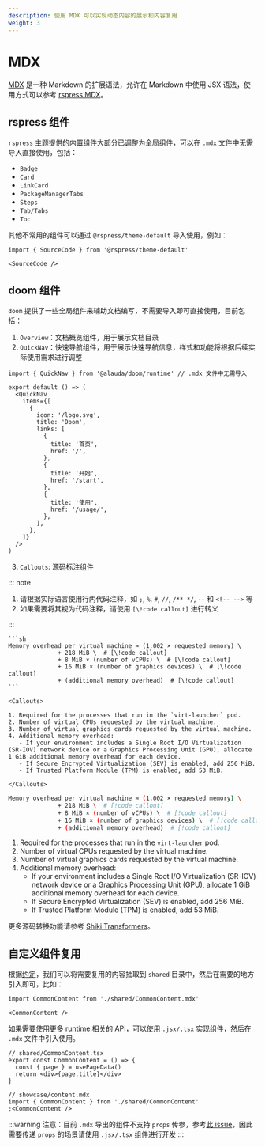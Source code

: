 ```yaml
---
description: 使用 MDX 可以实现动态内容的展示和内容复用
weight: 3
---
```


# MDX

[MDX](https://mdxjs.com/) 是一种 Markdown 的扩展语法，允许在 Markdown 中使用 JSX 语法，使用方式可以参考 [rspress MDX](https://rspress.dev/zh/guide/basic/use-mdx)。

## rspress 组件

`rspress` 主题提供的[内置组件](https://rspress.dev/zh/guide/default-theme/components)大部分已调整为全局组件，可以在 `.mdx` 文件中无需导入直接使用，包括：

- `Badge`
- `Card`
- `LinkCard`
- `PackageManagerTabs`
- `Steps`
- `Tab/Tabs`
- `Toc`

其他不常用的组件可以通过 `@rspress/theme-default` 导入使用，例如：

```mdx title="preview.mdx"
import { SourceCode } from '@rspress/theme-default'

<SourceCode />
```

## doom 组件

`doom` 提供了一些全局组件来辅助文档编写，不需要导入即可直接使用，目前包括：

1. `Overview`：文档概览组件，用于展示文档目录
2. `QuickNav`：快速导航组件，用于展示快速导航信息，样式和功能将根据后续实际使用需求进行调整

```tsx preview
import { QuickNav } from '@alauda/doom/runtime' // .mdx 文件中无需导入

export default () => (
  <QuickNav
    items={[
      {
        icon: '/logo.svg',
        title: 'Doom',
        links: [
          {
            title: '首页',
            href: '/',
          },
          {
            title: '开始',
            href: '/start',
          },
          {
            title: '使用',
            href: '/usage/',
          },
        ],
      },
    ]}
  />
)
```

3. `Callouts`: 源码标注组件

::: note

1. 请根据实际语言使用行内代码注释，如 `;`, `%`, `#`, `//`, `/** */`, `--` 和 `<!-- -->` 等
2. 如果需要将其视为代码注释，请使用 `[\!code callout]` 进行转义

:::

````mdx
```sh
Memory overhead per virtual machine ≈ (1.002 × requested memory) \
              + 218 MiB \  # [\!code callout]
              + 8 MiB × (number of vCPUs) \  # [\!code callout]
              + 16 MiB × (number of graphics devices) \  # [\!code callout]
              + (additional memory overhead)  # [\!code callout]
```

<Callouts>

1. Required for the processes that run in the `virt-launcher` pod.
2. Number of virtual CPUs requested by the virtual machine.
3. Number of virtual graphics cards requested by the virtual machine.
4. Additional memory overhead:
   - If your environment includes a Single Root I/O Virtualization (SR-IOV) network device or a Graphics Processing Unit (GPU), allocate 1 GiB additional memory overhead for each device.
   - If Secure Encrypted Virtualization (SEV) is enabled, add 256 MiB.
   - If Trusted Platform Module (TPM) is enabled, add 53 MiB.

</Callouts>
````

```sh
Memory overhead per virtual machine ≈ (1.002 × requested memory) \
              + 218 MiB \  # [!code callout]
              + 8 MiB × (number of vCPUs) \  # [!code callout]
              + 16 MiB × (number of graphics devices) \  # [!code callout]
              + (additional memory overhead)  # [!code callout]
```

<Callouts>

1. Required for the processes that run in the `virt-launcher` pod.
2. Number of virtual CPUs requested by the virtual machine.
3. Number of virtual graphics cards requested by the virtual machine.
4. Additional memory overhead:
   - If your environment includes a Single Root I/O Virtualization (SR-IOV) network device or a Graphics Processing Unit (GPU), allocate 1 GiB additional memory overhead for each device.
   - If Secure Encrypted Virtualization (SEV) is enabled, add 256 MiB.
   - If Trusted Platform Module (TPM) is enabled, add 53 MiB.

</Callouts>

更多源码转换功能请参考 [Shiki Transformers](https://shiki.style/packages/transformers#transformers)。

## 自定义组件复用

根据[约定](./convention)，我们可以将需要复用的内容抽取到 `shared` 目录中，然后在需要的地方引入即可，比如：

```mdx
import CommonContent from './shared/CommonContent.mdx'

<CommonContent />
```

如果需要使用更多 [runtime](https://rspress.dev/zh/api/client-api/api-runtime) 相关的 API，可以使用 `.jsx/.tsx` 实现组件，然后在 `.mdx` 文件中引入使用。

```tsx
// shared/CommonContent.tsx
export const CommonContent = () => {
  const { page } = usePageData()
  return <div>{page.title}</div>
}

// showcase/content.mdx
import { CommonContent } from './shared/CommonContent'
;<CommonContent />
```

:::warning
注意：目前 `.mdx` 导出的组件不支持 `props` 传参，参考[此 issue](https://github.com/web-infra-dev/rspress/issues/1555)，因此需要传递 `props` 的场景请使用 `.jsx/.tsx` 组件进行开发
:::
